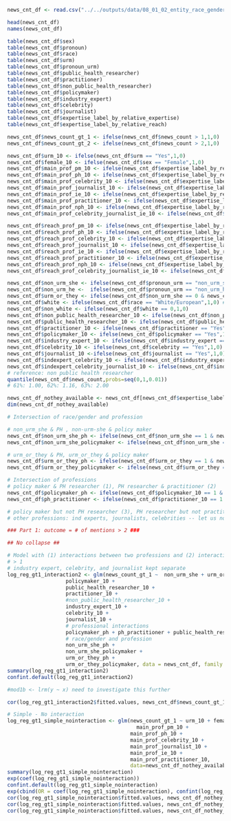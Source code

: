 ```r
news_cnt_df <- read.csv("../../outputs/data/08_01_02_entity_race_gender_expertise_news_count_daily_mail_only.csv")
```

```r

head(news_cnt_df)
names(news_cnt_df)

table(news_cnt_df$sex)
table(news_cnt_df$pronoun)
table(news_cnt_df$race)
table(news_cnt_df$urm)
table(news_cnt_df$pronoun_urm)
table(news_cnt_df$public_health_researcher)
table(news_cnt_df$practitioner)
table(news_cnt_df$non_public_health_researcher)
table(news_cnt_df$policymaker)
table(news_cnt_df$industry_expert)
table(news_cnt_df$celebrity)
table(news_cnt_df$journalist)
table(news_cnt_df$expertise_label_by_relative_expertise)
table(news_cnt_df$expertise_label_by_relative_reach)

news_cnt_df$news_count_gt_1 <- ifelse(news_cnt_df$news_count > 1,1,0)
news_cnt_df$news_count_gt_2 <- ifelse(news_cnt_df$news_count > 2,1,0)

news_cnt_df$urm_10 <- ifelse(news_cnt_df$urm == "Yes",1,0)
news_cnt_df$female_10 <- ifelse(news_cnt_df$sex == "Female",1,0)
news_cnt_df$main_prof_pm_10 <- ifelse(news_cnt_df$expertise_label_by_relative_expertise == "policymaker",1,0)
news_cnt_df$main_prof_ph_10 <- ifelse(news_cnt_df$expertise_label_by_relative_expertise == "public_health_researcher",1,0)
news_cnt_df$main_prof_celebrity_10 <- ifelse(news_cnt_df$expertise_label_by_relative_expertise == "celebrity",1,0)
news_cnt_df$main_prof_journalist_10 <- ifelse(news_cnt_df$expertise_label_by_relative_expertise == "journalist",1,0)
news_cnt_df$main_prof_ie_10 <- ifelse(news_cnt_df$expertise_label_by_relative_expertise == "industry_expert",1,0)
news_cnt_df$main_prof_practitioner_10 <- ifelse(news_cnt_df$expertise_label_by_relative_expertise == "practitioner",1,0)
news_cnt_df$main_prof_nph_10 <- ifelse(news_cnt_df$expertise_label_by_relative_expertise == "non_public_health_researcher",1,0)
news_cnt_df$main_prof_celebrity_journalist_ie_10 <- ifelse(news_cnt_df$main_prof_journalist_10 == 1 | news_cnt_df$main_prof_ie_10 == 1 | news_cnt_df$main_prof_celebrity_10 == 1,1,0)

news_cnt_df$reach_prof_pm_10 <- ifelse(news_cnt_df$expertise_label_by_relative_reach == "policymaker",1,0)
news_cnt_df$reach_prof_ph_10 <- ifelse(news_cnt_df$expertise_label_by_relative_reach == "public_health_researcher",1,0)
news_cnt_df$reach_prof_celebrity_10 <- ifelse(news_cnt_df$expertise_label_by_relative_reach == "celebrity",1,0)
news_cnt_df$reach_prof_journalist_10 <- ifelse(news_cnt_df$expertise_label_by_relative_reach == "journalist",1,0)
news_cnt_df$reach_prof_ie_10 <- ifelse(news_cnt_df$expertise_label_by_relative_reach == "industry_expert",1,0)
news_cnt_df$reach_prof_practitioner_10 <- ifelse(news_cnt_df$expertise_label_by_relative_reach == "practitioner",1,0)
news_cnt_df$reach_prof_nph_10 <- ifelse(news_cnt_df$expertise_label_by_relative_reach == "non_public_health_researcher",1,0)
news_cnt_df$reach_prof_celebrity_journalist_ie_10 <- ifelse(news_cnt_df$reach_prof_journalist_10 == 1 | news_cnt_df$reach_prof_ie_10 == 1 | news_cnt_df$reach_prof_celebrity_10 == 1,1,0)

news_cnt_df$non_urm_she <- ifelse(news_cnt_df$pronoun_urm == "non_urm_she",1,0)
news_cnt_df$non_urm_he <-  ifelse(news_cnt_df$pronoun_urm == "non_urm_he",1,0) # reference
news_cnt_df$urm_or_they <- ifelse(news_cnt_df$non_urm_she == 0 & news_cnt_df$non_urm_he == 0,1,0)
news_cnt_df$white <- ifelse(news_cnt_df$race == "White/European",1,0) # reference
news_cnt_df$non_white <- ifelse(news_cnt_df$white == 0,1,0)
news_cnt_df$non_public_health_researcher_10 <- ifelse(news_cnt_df$non_public_health_researcher == "Yes",1,0)
news_cnt_df$public_health_researcher_10 <- ifelse(news_cnt_df$public_health_researcher == "Yes",1,0)
news_cnt_df$practitioner_10 <- ifelse(news_cnt_df$practitioner == "Yes",1,0)
news_cnt_df$policymaker_10 <- ifelse(news_cnt_df$policymaker == "Yes",1,0)
news_cnt_df$industry_expert_10 <- ifelse(news_cnt_df$industry_expert == "Yes",1,0)
news_cnt_df$celebrity_10 <- ifelse(news_cnt_df$celebrity == "Yes",1,0)
news_cnt_df$journalist_10 <-ifelse(news_cnt_df$journalist == "Yes",1,0)
news_cnt_df$indexpert_celebrity_10 <- ifelse(news_cnt_df$industry_expert_10 == 1 | news_cnt_df$celebrity_10 == 1,1,0)
news_cnt_df$indexpert_celebrity_journalist_10 <- ifelse(news_cnt_df$indexpert_celebrity_10 == 1 | news_cnt_df$journalist_10 == 1, 1, 0)
# reference: non public health researcher
quantile(news_cnt_df$news_count,probs=seq(0,1,0.01))
# 61%: 1.00, 62%: 1.16, 63%: 2.00

news_cnt_df_nothey_available <- news_cnt_df[news_cnt_df$expertise_label_by_relative_expertise != 'not_available' & news_cnt_df$pronoun != "They",]
dim(news_cnt_df_nothey_available)

# Intersection of race/gender and profession

# non_urm_she & PH , non-urm-she & policy maker
news_cnt_df$non_urm_she_ph <- ifelse(news_cnt_df$non_urm_she == 1 & news_cnt_df$public_health_researcher_10 == 1,1,0)
news_cnt_df$non_urm_she_policymaker <- ifelse(news_cnt_df$non_urm_she == 1 & news_cnt_df$policymaker_10 == 1,1,0)

# urm_or_they & PH, urm_or_they & policy maker
news_cnt_df$urm_or_they_ph <- ifelse(news_cnt_df$urm_or_they == 1 & news_cnt_df$public_health_researcher_10 == 1,1,0)
news_cnt_df$urm_or_they_policymaker <- ifelse(news_cnt_df$urm_or_they == 1 & news_cnt_df$policymaker_10 == 1,1,0)

# Intersection of professions
# policy maker & PH researcher (1), PH researcher & practitioner (2)
news_cnt_df$policymaker_ph <- ifelse(news_cnt_df$policymaker_10 == 1 & news_cnt_df$public_health_researcher_10 == 1,1,0)
news_cnt_df$ph_practitioner <- ifelse(news_cnt_df$practitioner_10 == 1 & news_cnt_df$public_health_researcher_10 == 1,1,0)
```
```r
# policy maker but not PH researcher (3), PH researcher but not practitioner (4) -- complement of other binary indicators
# other professions: ind experts, journalists, celebrities -- let us not consider interactions for these occupations

### Part 1: outcome = # of mentions > 2 ###

## No collapse ##

# Model with (1) interactions between two professions and (2) interactions between race/gender and profession
# > 1
# industry expert, celebrity, and journalist kept separate
log_reg_gt1_interaction2 <- glm(news_count_gt_1 ~  non_urm_she + urm_or_they + 
                   policymaker_10 +  
                   public_health_researcher_10 +
                   practitioner_10 + 
                   #non_public_health_researcher_10 +
                   industry_expert_10 + 
                   celebrity_10 + 
                   journalist_10 +
                   # professional interactions
                   policymaker_ph + ph_practitioner + public_health_researcher:practitioner +
                   # race/gender and profession
                   non_urm_she_ph + 
                   non_urm_she_policymaker + 
                   urm_or_they_ph + 
                   urm_or_they_policymaker, data = news_cnt_df, family = "binomial")
summary(log_reg_gt1_interaction2)
confint.default(log_reg_gt1_interaction2)

#mod1b <- lrm(y ~ x) need to investigate this further

cor(log_reg_gt1_interaction2$fitted.values, news_cnt_df$news_count_gt_1)
```
```r
# Simple - No interaction
log_reg_gt1_simple_nointeraction <- glm(news_count_gt_1 ~ urm_10 + female_10 +
                                          main_prof_pm_10 +
                                        main_prof_ph_10 +
                                        main_prof_celebrity_10 +
                                        main_prof_journalist_10 +
                                        main_prof_ie_10 +
                                        main_prof_practitioner_10,
                                        data=news_cnt_df_nothey_available, family="binomial")
summary(log_reg_gt1_simple_nointeraction)
exp(coef(log_reg_gt1_simple_nointeraction))
confint.default(log_reg_gt1_simple_nointeraction)
exp(cbind(OR = coef(log_reg_gt1_simple_nointeraction), confint(log_reg_gt1_simple_nointeraction)))
cor(log_reg_gt1_simple_nointeraction$fitted.values, news_cnt_df_nothey_available$news_count_gt_1)
cor(log_reg_gt1_simple_nointeraction$fitted.values, news_cnt_df_nothey_available$news_count_gt_1,method='spearman')
cor(log_reg_gt1_simple_nointeraction$fitted.values, news_cnt_df_nothey_available$news_count_gt_1,method='kendall')
```
